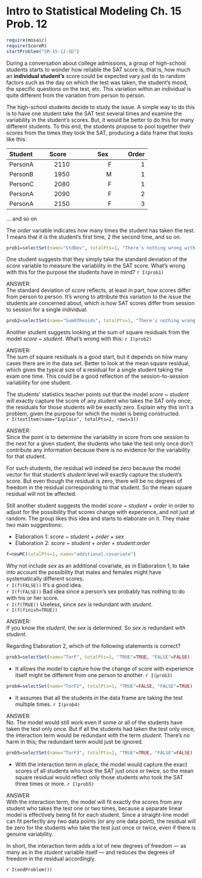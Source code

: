 Intro to Statistical Modeling Ch. 15 Prob. 12
========================================================
```r
require(mosaic)
require(ScoreR)
startProblem("SM-15-12-SD")
```
During a conversation about college admissions, a group of high-school students starts to wonder how reliable the SAT score is, that is, how much an **individual student's** score could be expected vary just do to random factors such as the day on which the test was taken, the student's mood, the specific questions on the test, etc. This variation within an individual is quite different from the variation from person to person.

The high-school students decide to study the issue. A simple way to do this is to have one student take the SAT test several times and examine the variability in the student's scores. But, it would be better to do this for many different students. To this end, the students propose to pool together their scores from the times they took the SAT, producing a data frame that looks like this:

Student &nbsp; | &nbsp; Score &nbsp; | &nbsp; Sex &nbsp; | &nbsp; Order
:---|---:|----:|---:|
PersonA | 2110 | F | 1
PersonB | 1950 | M | 1
PersonC | 2080 | F | 1
PersonA | 2090 | F | 2
PersonA | 2150 | F | 3
... and so on

The *order* variable indicates how many times the student has taken the test.  1 means that it is the student's first time, 2 the second time, and so on.

```r
prob1=selectSet(name="StdDev", totalPts=1, "There's nothing wrong with it."=FALSE, "Standard deviations don't measure random variability."=FALSE, "It would confound variability between students with variability."=TRUE)
```
One student suggests that they simply take the standard deviation of the *score* variable to measure the variability in the SAT score. What's wrong with this for the purpose the students have in mind? `r I(prob1)`

<aside>
ANSWER:    
The standard deviation of *score* reflects, at least in part, how scores differ from person to person.  It's wrong to attribute this variation to the issue the students are concerned about, which is how SAT scores differ from session to session for a single individual.
</aside>

```r
prob2=selectSet(name="SumOfResids", totalPts=1, "There's nothing wrong with it."=FALSE, "It's the coefficients on student that are important."=FALSE, "Better to look at the mean square residual."=TRUE)
```
Another student suggests looking at the sum of square residuals from the model *score* ~ *student*.  What's wrong with this: `r I(prob2)`

<aside>
ANSWER:    
The sum of square residuals is a good start, but it depends on how many cases there are in the data set.  Better to look at the mean square residual, which gives the typical size of a residual for a single student taking the exam one time.  This could be a good reflection of the session-to-session variability for one student.
</aside>

The students' statistics teacher points out that the model *score* ~ *student*
 will exactly capture the score of any student who takes the SAT only once; the residuals for those students will be exactly zero.  Explain why this isn't a problem, given the purpose for which the model is being constructed.     
`r I(textItem(name="Explain", totalPts=2, rows=3))`
 
<aside>
ANSWER:    
Since the point is to determine the variability in score from one session to the next for a given student, the students who take the test only once don't contribute any information because there is no evidence for the variability for that student.

For such students, the residual will indeed be zero because the model vector for that student's *student* level will exactly capture the student's score.  But even though the residual is zero, there will be no degrees of freedom in the residual corresponding to that student. So the mean square residual will not be affected.
</aside>

Still another student suggests the model *score* ~ *student* + *order* in order to adjust for the possibility that scores change with experience, and not just at random. The group likes this idea and starts to elaborate on it. They make two main suggestions:

* Elaboration 1: *score* ~ *student* + *order* + *sex* 
* Elaboration 2: *score* ~ *student* + *order* + *student*:*order* 

```r
f=newMC(totalPts=1, name="additional.covariate")
```
Why not include *sex* as an additional covariate, as in Elaboration 1, to take into account the possibility that males and females might have systematically different scores.    
`r I(f(FALSE))` It's a good idea.    
`r I(f(FALSE))` Bad idea since a person's sex probably has nothing to do with his or her score.        
`r I(f(TRUE))` Useless, since *sex* is redundant with *student*.       
`r I(f(finish=TRUE))`

<aside>
ANSWER:    
If you know the *student*, the *sex* is determined.  So *sex* is redundant with *student*.
</aside>

Regarding Elaboration 2, which of the following statements is correct?
```r
prob3=selectSet(name="TorF", totalPts=1, "TRUE"=TRUE, "FALSE"=FALSE)
```
* It allows the model to capture how the change of score with experience itself might be different from one person to another. `r I(prob3)`
```r
prob4=selectSet(name="TorF2", totalPts=1, "TRUE"=FALSE, "FALSE"=TRUE)
```
* It assumes that all the students in the data frame are taking the test multiple times. `r I(prob4)`

<aside>
ANSWER:    
No.  The model would still work even if some or all of the students have taken the test only once.  But if all the students had taken the test only once, the interaction term would be redundant with the term *student*.  There's no harm in this; the redundant term would just be ignored.
</aside>
```r
prob5=selectSet(name="TorF3", totalPts=1, "TRUE"=TRUE, "FALSE"=FALSE)
```
* With the interaction term in place, the model would capture the exact scores of all students who took the SAT just once or twice, so the mean square residual would reflect only those students who took the SAT three times or more. `r I(prob5)`

<aside>
ANSWER:    
With the interaction term, the model will fit exactly the scores from any student who takes the test one or two times, because a separate linear model is effectively being fit for each student.  Since a straight-line model can fit perfectly any two data points (or any one data point), the residual will be zero for the students who take the test just once or twice, even if there is genuine variability.

In short, the interaction term adds a lot of new degrees of freedom --- as many as in the *student* variable itself --- and reduces the degrees of freedom in the residual accordingly.  
</aside>

`r I(endProblem())`
